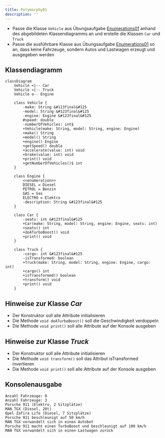 ```yaml
---
title: Polymorphy01
description: ''
---
```



- Passe die Klasse `Vehicle` aus Übungsaufgabe
  [Enumerations01](../enumerations/enumerations01) anhand des abgebildeten
  Klassendiagramms an und erstelle die Klassen `Car` und `Truck`
- Passe die ausführbare Klasse aus Übungsaufgabe
  [Enumerations01](../enumerations/enumerations01) so an, dass keine Fahrzeuge,
  sondern Autos und Lastwagen erzeugt und ausgegeben werden

## Klassendiagramm

```mermaid
classDiagram
    Vehicle <|-- Car
    Vehicle <|-- Truck
    Vehicle o-- Engine

    class Vehicle {
        -make: String &#123final&#125
        -model: String &#123final&#125
        -engine: Engine &#123final&#125
        #speed: double
        -numberOfVehicles: int$
        +Vehicle(make: String, model: String, engine: Engine)
        +make() String
        +model() String
        +engine() Engine
        +getSpeed() double
        +accelerate(value: int) void
        +brake(value: int) void
        +print() void
        +getNumberOfVehicles()$ int
    }

    class Engine {
        <<enumeration>>
        DIESEL = Diesel
        PETROL = Benzin
        GAS = Gas
        ELECTRO = Elektro
        -description: String &#123final&#125
    }

    class Car {
        -seats: int &#123final&#125
        +Car(make: String, model: String, engine: Engine, seats: int)
        +seats() int
        +doATurboBoost() void
        +print() void
    }

    class Truck {
        -cargo: int &#123final&#125
        -isTransformed: boolean
        +Truck(make: String, model: String, engine: Engine, cargo: int)
        +cargo() int
        +isTransformed() boolean
        +transform() void
        +print() void
    }
```

## Hinweise zur Klasse _Car_

- Der Konstruktor soll alle Attribute initialisieren
- Die Methode `void doATurboBoost()` soll die Geschwindigkeit verdoppeln
- Die Methode `void print()` soll alle Attribute auf der Konsole ausgeben

## Hinweise zur Klasse _Truck_

- Der Konstruktor soll alle Attribute initialisieren
- Die Methode `void transform()` soll das Attribut isTransformed invertieren
- Die Methode `void print()` soll alle Attribute auf der Konsole ausgeben

## Konsolenausgabe

```console
Anzahl Fahrzeuge: 0
Anzahl Fahrzeuge: 3
Porsche 911 (Elektro, 2 Sitzplätze)
MAN TGX (Diesel, 20t)
Opel Zafira Life (Diesel, 7 Sitzplätze)
Porsche 911 beschleunigt auf 50 km/h
MAN TGX verwandelt sich in einen Autobot
Porsche 911 macht einen TurboBoost und beschleunigt auf 100 km/h
MAN TGX verwandelt sich in einen Lastwagen zurück
```

<Exercise pullRequest="41" branchSuffix="polymorphy/01" />
